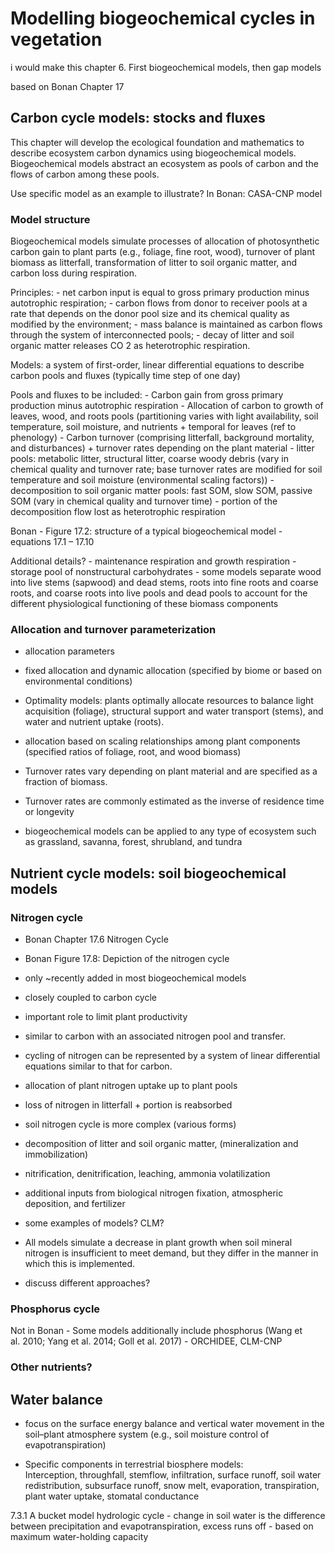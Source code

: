 # Modelling biogeochemical cycles in vegetation
\chaptermark{Biogeochemical}
<!-- UCL 4 -->

i would make this chapter 6. First biogeochemical models, then gap models

based on Bonan Chapter 17

## Carbon cycle models: stocks and fluxes

This chapter will develop the ecological foundation and mathematics to describe ecosystem carbon dynamics using biogeochemical models.
Biogeochemical models abstract an ecosystem as pools of carbon and the flows of carbon among these pools.

Use specific model as an example to illustrate? In Bonan:  CASA-CNP model

### Model structure

Biogeochemical models simulate processes of allocation of photosynthetic carbon gain to plant parts (e.g., foliage, fine root, wood), turnover of plant biomass as litterfall, transformation of litter to soil organic matter, and carbon loss during respiration.

Principles: 
- net carbon input is equal to gross primary production minus autotrophic respiration;
- carbon flows from donor to receiver pools at a rate that depends on the donor pool size and its chemical quality as modified by the environment;
- mass balance is maintained as carbon flows through the system of interconnected pools;
- decay of litter and soil organic matter releases CO 2 as heterotrophic respiration.

Models:
a system of first-order, linear differential equations to describe carbon pools and fluxes (typically time step of one day)

Pools and fluxes to be included:
- Carbon gain from gross primary production  minus autotrophic respiration
- Allocation of carbon to growth of leaves, wood, and roots pools (partitioning varies with light availability, soil temperature, soil moisture, and nutrients + temporal for leaves (ref to phenology)
- Carbon turnover (comprising litterfall, background mortality, and disturbances) + turnover rates depending on the plant material
- litter pools: metabolic litter, structural litter, coarse woody debris (vary in chemical quality and turnover rate; base turnover rates are modified for soil temperature and soil moisture (environmental scaling factors))
- decomposition to soil organic matter pools: fast SOM, slow SOM, passive SOM (vary in chemical quality and turnover time)
- portion of the decomposition flow lost as heterotrophic respiration

Bonan
- Figure 17.2: structure of a typical biogeochemical model
- equations 17.1 – 17.10

Additional details?
- maintenance respiration and growth respiration
- storage pool of nonstructural carbohydrates
- some models separate wood into live stems (sapwood) and dead stems, roots into fine roots and coarse roots, and coarse roots into live pools and dead pools to account for the different physiological functioning of these biomass components

### Allocation and turnover parameterization

- allocation parameters
- fixed allocation and dynamic allocation (specified by biome or based on environmental conditions)
- Optimality models: plants optimally allocate resources to balance light acquisition (foliage), structural support and water transport (stems), and water and nutrient uptake (roots).
- allocation based on scaling relationships among plant components (specified ratios of foliage, root, and wood biomass)

- Turnover rates vary depending on plant material and are specified as a fraction of biomass.
- Turnover rates are commonly estimated as the inverse of residence time or longevity

-  biogeochemical models can be applied to any type of ecosystem such as grassland, savanna, forest, shrubland, and tundra

## Nutrient cycle models: soil biogeochemical models

### Nitrogen cycle

- Bonan Chapter 17.6 Nitrogen Cycle
- Bonan Figure 17.8: Depiction of the nitrogen cycle

- only ~recently added in most biogeochemical models
- closely coupled to carbon cycle
- important role to limit plant productivity

- similar to carbon with an associated nitrogen pool and transfer.
- cycling of nitrogen can be represented by a system of linear differential equations similar to that for carbon.

- allocation of plant nitrogen uptake  up to plant pools
- loss of nitrogen in litterfall +  portion is reabsorbed

- soil nitrogen cycle is more complex (various forms)
- decomposition of litter and soil organic matter, (mineralization and immobilization)
- nitrification, denitrification, leaching, ammonia volatilization

- additional inputs from biological nitrogen fixation, atmospheric deposition, and fertilizer

- some examples of models? CLM?
- All models simulate a decrease in plant growth when soil mineral nitrogen is insufficient to meet demand, but they differ in the manner in which this is implemented.
- discuss different approaches?

### Phosphorus cycle

Not in Bonan
- Some models additionally include phosphorus (Wang et al. 2010; Yang et al. 2014; Goll et al. 2017)
- ORCHIDEE, CLM-CNP

### Other nutrients?

## Water balance

- focus on the surface energy balance and vertical water movement in the soil–plant atmosphere system (e.g., soil moisture control of evapotranspiration)

- Specific components in terrestrial biosphere models:  
Interception, throughfall, stemflow, infiltration, surface runoff, soil water redistribution, subsurface runoff, snow melt, evaporation, transpiration, plant water uptake, stomatal conductance

7.3.1 A bucket model hydrologic cycle
- change in soil water is the difference between precipitation and evapotranspiration, excess runs off
- based on maximum water-holding capacity